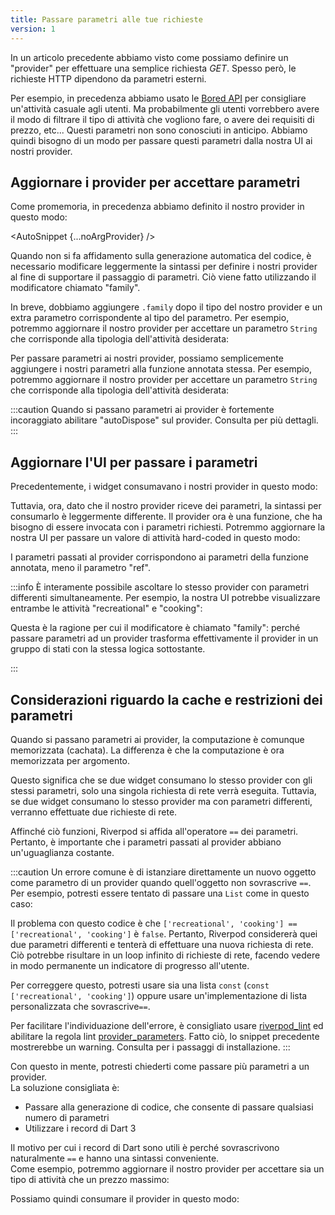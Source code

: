 ```yaml
---
title: Passare parametri alle tue richieste
version: 1
---
```



In un articolo precedente abbiamo visto come possiamo definire un "provider" per 
effettuare una semplice richiesta _GET_.
Spesso però, le richieste HTTP dipendono da parametri esterni.

Per esempio, in precedenza abbiamo usato le [Bored API](https://boredapi.com/)
per consigliare un'attività casuale agli utenti.
Ma probabilmente gli utenti vorrebbero avere il modo di filtrare il tipo di attività 
che vogliono fare, o avere dei requisiti di prezzo, etc...
Questi parametri non sono conosciuti in anticipo. Abbiamo quindi bisogno di un modo 
per passare questi parametri dalla nostra UI ai nostri provider.

## Aggiornare i provider per accettare parametri

Come promemoria, in precedenza abbiamo definito il nostro provider in questo modo:

<AutoSnippet {...noArgProvider} />

<When codegen={false}>

Quando non si fa affidamento sulla generazione automatica del codice, è necessario 
modificare leggermente la sintassi per definire i nostri provider al fine di 
supportare il passaggio di parametri. 
Ciò viene fatto utilizzando il modificatore chiamato "family".

In breve, dobbiamo aggiungere `.family` dopo il tipo del nostro provider e 
un extra parametro corrispondente al tipo del parametro.
Per esempio, potremmo aggiornare il nostro provider per accettare un parametro `String` 
che corrisponde alla tipologia dell'attività desiderata:

<AutoSnippet raw={family} />

</When>

<When codegen={true}>

Per passare parametri ai nostri provider, possiamo semplicemente aggiungere 
i nostri parametri alla funzione annotata stessa.
Per esempio, potremmo aggiornare il nostro provider per accettare un parametro `String` 
che corrisponde alla tipologia dell'attività desiderata:

<AutoSnippet raw={codegenFamily} />

</When>

:::caution
Quando si passano parametri ai provider è fortemente incoraggiato 
abilitare "autoDispose" sul provider.
Consulta <Link documentID="essentials/auto_dispose" /> per più dettagli.
:::

## Aggiornare l'UI per passare i parametri

Precedentemente, i widget consumavano i nostri provider in questo modo:

<AutoSnippet raw={consumerProvider} />

Tuttavia, ora, dato che il nostro provider riceve dei parametri, la sintassi per consumarlo 
è leggermente differente. Il provider ora è una funzione, che ha bisogno di essere invocata 
con i parametri richiesti.
Potremmo aggiornare la nostra UI per passare un valore di attività hard-coded in questo modo:

<AutoSnippet raw={consumerFamily} />

<When codegen={true}>

I parametri passati al provider corrispondono ai parametri della funzione annotata, 
meno il parametro "ref".

</When>

:::info
È interamente possibile ascoltare lo stesso provider con parametri differenti simultaneamente.
Per esempio, la nostra UI potrebbe visualizzare entrambe le attività "recreational" e "cooking":

<AutoSnippet raw={multipleConsumerFamily} />

<When codegen={false}>

Questa è la ragione per cui il modificatore è chiamato "family": perché passare 
parametri ad un provider trasforma effettivamente il provider in un gruppo di 
stati con la stessa logica sottostante.

</When>
:::

## Considerazioni riguardo la cache e restrizioni dei parametri

Quando si passano parametri ai provider, la computazione è comunque memorizzata (cachata).
La differenza è che la computazione è ora memorizzata per argomento.

Questo significa che se due widget consumano lo stesso provider con gli stessi parametri, 
solo una singola richiesta di rete verrà eseguita.
Tuttavia, se due widget consumano lo stesso provider ma con parametri differenti, 
verranno effettuate due richieste di rete.

Affinché ciò funzioni, Riverpod si affida all'operatore `==` dei parametri.
Pertanto, è importante che i parametri passati al provider abbiano un'uguaglianza costante.

:::caution
Un errore comune è di istanziare direttamente un nuovo oggetto come parametro 
di un provider quando quell'oggetto non sovrascrive `==`.
Per esempio, potresti essere tentato di passare una `List` come in questo caso:

<AutoSnippet raw={consumerListFamily} />

Il problema con questo codice è che `['recreational', 'cooking'] == ['recreational', 'cooking']` è `false`.
Pertanto, Riverpod considererà quei due parametri differenti e tenterà di effettuare 
una nuova richiesta di rete.
Ciò potrebbe risultare in un loop infinito di richieste di rete, facendo vedere 
in modo permanente un indicatore di progresso all'utente.

Per correggere questo, potresti usare sia una lista `const` (`const ['recreational', 'cooking']`) 
oppure usare un'implementazione di lista personalizzata che sovrascrive`==`.

Per facilitare l'individuazione dell'errore, è consigliato usare [riverpod_lint](https://pub.dev/packages/riverpod_lint) 
ed abilitare la regola lint [provider_parameters](https://github.com/rrousselGit/riverpod/tree/master/packages/riverpod_lint#provider_parameters).
Fatto ciò, lo snippet precedente mostrerebbe un warning.
Consulta <Link documentID="introduction/getting_started" hash="abilitare-riverpod_lintcustom_lint" /> per i passaggi di installazione.
:::

<When codegen={false}>

Con questo in mente, potresti chiederti come passare più parametri a un provider.  
La soluzione consigliata è:

- Passare alla generazione di codice, che consente di passare qualsiasi numero di parametri
- Utilizzare i record di Dart 3

Il motivo per cui i record di Dart sono utili è perché sovrascrivono naturalmente `==` e hanno una sintassi conveniente.  
Come esempio, potremmo aggiornare il nostro provider per accettare sia un tipo di attività che un prezzo massimo:

<AutoSnippet raw={tupleFamily} />

Possiamo quindi consumare il provider in questo modo:

<AutoSnippet raw={consumerTupleFamily} />

</When>
